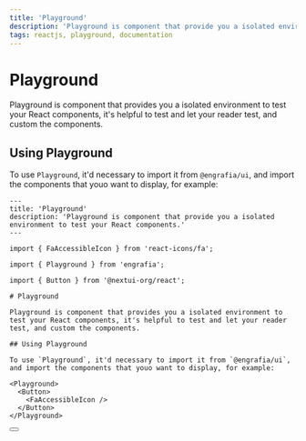 ```yaml
---
title: 'Playground'
description: 'Playground is component that provide you a isolated environment to test your React components.'
tags: reactjs, playground, documentation
---
```





# Playground

Playground is component that provides you a isolated environment to test your React components, it's helpful to test and let your reader test, and custom the components.

## Using Playground

To use `Playground`, it'd necessary to import it from `@engrafia/ui`, and import the components that youo want to display, for example:

```mdx
---
title: 'Playground'
description: 'Playground is component that provide you a isolated environment to test your React components.'
---

import { FaAccessibleIcon } from 'react-icons/fa';

import { Playground } from 'engrafia';

import { Button } from '@nextui-org/react';

# Playground

Playground is component that provides you a isolated environment to test your React components, it's helpful to test and let your reader test, and custom the components.

## Using Playground

To use `Playground`, it'd necessary to import it from `@engrafia/ui`, and import the components that youo want to display, for example:

<Playground>
  <Button>
    <FaAccessibleIcon />
  </Button>
</Playground>
```

<Playground>
  <Button>
    <FaAccessibleIcon />
  </Button>
</Playground>
